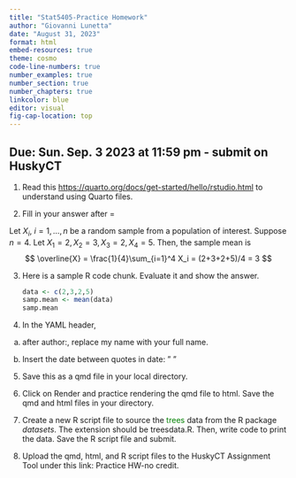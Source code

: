 ---
title: "Stat5405-Practice Homework"
author: "Giovanni Lunetta"
date: "August 31, 2023"
format: html
embed-resources: true
theme: cosmo
code-line-numbers: true
number_examples: true
number_section: true
number_chapters: true
linkcolor: blue
editor: visual
fig-cap-location: top
---

## Due: Sun. Sep. 3 2023 at 11:59 pm - submit on HuskyCT

1. Read this <https://quarto.org/docs/get-started/hello/rstudio.html> to understand using Quarto files.


2.  Fill in your answer after =

Let $X_i,~i=1,\ldots,n$ be a random sample from a population of interest. Suppose $n=4$. Let $X_1=2, X_2=3, X_3=2, X_4=5$. Then, the sample mean is 
$$
 \overline{X} = \frac{1}{4}\sum_{i=1}^4 X_i = (2+3+2+5)/4 = 3
$$


3.  Here is a sample R code chunk. Evaluate it and show the answer.

    ```{r}
    data <- c(2,3,2,5)
    samp.mean <- mean(data)
    samp.mean
    ```


4.  In the YAML header, 

(a) after author:, replace my name with your full name. 

(b) Insert the date between quotes in date: " "


5.  Save this as a qmd file in your local directory.


6.  Click on Render and practice rendering the qmd file to html. Save the qmd and html files in your directory. 

7. Create a new R script file to source the [trees]{style="color:green;"} data from the R package *datasets*. The extension should be treesdata.R. Then, write code to print the data. Save the R script file and submit.


8. Upload the qmd, html, and R script files to the HuskyCT Assignment Tool under this link: Practice HW-no credit.


